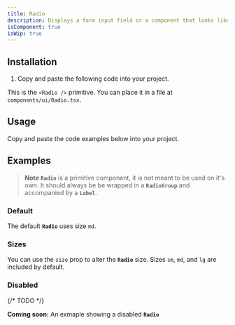 ```yaml
---
title: Radio
description: Displays a form input field or a component that looks like an input field.
isComponent: true
isWip: true
---
```


## Installation

1. Copy and paste the following code into your project.

This is the `<Radio />` primitive. You can place it in a file at `components/ui/Radio.tsx`.

## Usage

Copy and paste the code examples below into your project.

<ComponentSource src="../../packages/ui/src/Radio.tsx" />

## Examples

> **Note** 
> **`Radio`** is a primitive component, it is not meant to be used on it's own. It should always be be wrapped in a **`RadioGroup`** and accompanied by a **`Label`**.

### Default

The default **`Radio`** uses size `md`.

<ComponentExample name="Radio" story="default" />

### Sizes

You can use the `size` prop to alter the **`Radio`** size. Sizes `sm`, `md`, and `lg` are included by default.

<ComponentExample name="Radio" story="sizes" />

### Disabled

{/* TODO */}

**Coming soon:** An exmaple showing a disabled **`Radio`**
